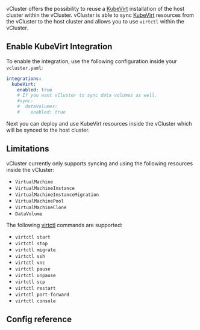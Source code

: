 
<ProAdmonition/>

vCluster offers the possibility to reuse a [KubeVirt](https://kubevirt.io/) installation of the host cluster within the vCluster.
vCluster is able to sync [KubeVirt](https://kubevirt.io/) resources from the vCluster to the host cluster and allows you to use `virtctl` within the vCluster.

## Enable KubeVirt Integration

To enable the integration, use the following configuration inside your `vcluster.yaml`:
```yaml
integrations:
  kubeVirt:
    enabled: true
    # If you want vCluster to sync data volumes as well.
    #sync:
    #  dataVolumes:
    #    enabled: true
```

Next you can deploy and use KubeVirt resources inside the vCluster which will be synced to the host cluster.

## Limitations

vCluster currently only supports syncing and using the following resources inside the vCluster:
* `VirtualMachine`
* `VirtualMachineInstance`
* `VirtualMachineInstanceMigration`
* `VirtualMachinePool`
* `VirtualMachineClone`
* `DataVolume`

The following [virtctl](https://kubevirt.io/user-guide/user_workloads/virtctl_client_tool/) commands are supported:
* `virtctl start`
* `virtctl stop`
* `virtctl migrate`
* `virtctl ssh`
* `virtctl vnc`
* `virtctl pause`
* `virtctl unpause`
* `virtctl scp`
* `virtctl restart`
* `virtctl port-forward`
* `virtctl console`

## Config reference

<KubeVirt />
